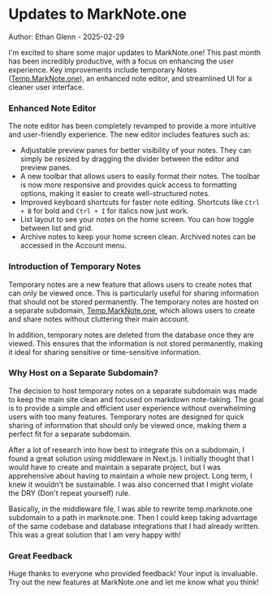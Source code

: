 # Updates to MarkNote.one

Author: Ethan Glenn - 2025-02-29

I'm excited to share some major updates to MarkNote.one! This past month has been incredibly productive, with a focus on enhancing the user experience. Key improvements include temporary Notes ([Temp.MarkNote.one](https://temp.marknote.one)), an enhanced note editor, and streamlined UI for a cleaner user interface.

### Enhanced Note Editor

The note editor has been completely revamped to provide a more intuitive and user-friendly experience. The new editor includes features such as:

-   Adjustable preview panes for better visibility of your notes. They can simply be resized by dragging the divider between the editor and preview panes.
-   A new toolbar that allows users to easily format their notes. The toolbar is now more responsive and provides quick access to formatting options, making it easier to create well-structured notes.
-   Improved keyboard shortcuts for faster note editing. Shortcuts like `Ctrl + B` for bold and `Ctrl + I` for italics now just work.
-   List layout to see your notes on the home screen. You can how toggle between list and grid.
-   Archive notes to keep your home screen clean. Archived notes can be accessed in the Account menu.

### Introduction of Temporary Notes

Temporary notes are a new feature that allows users to create notes that can only be viewed once. This is particularly useful for sharing information that should not be stored permanently. The temporary notes are hosted on a separate subdomain, [Temp.MarkNote.one](https://temp.marknote.one), which allows users to create and share notes without cluttering their main account.

In addition, temporary notes are deleted from the database once they are viewed. This ensures that the information is not stored permanently, making it ideal for sharing sensitive or time-sensitive information.

### Why Host on a Separate Subdomain?

The decision to host temporary notes on a separate subdomain was made to keep the main site clean and focused on markdown note-taking. The goal is to provide a simple and efficient user experience without overwhelming users with too many features. Temporary notes are designed for quick sharing of information that should only be viewed once, making them a perfect fit for a separate subdomain.

After a lot of research into how best to integrate this on a subdomain, I found a great solution using middleware in Next.js. I initially thought that I would have to create and maintain a separate project, but I was apprehensive about having to maintain a whole new project. Long term, I knew it wouldn't be sustainable. I was also concerned that I might violate the DRY (Don't repeat yourself) rule.

Basically, in the middleware file, I was able to rewrite temp.marknote.one subdomain to a path in marknote.one. Then I could keep taking advantage of the same codebase and database integrations that I had already written. This was a great solution that I am very happy with!

### Great Feedback

Huge thanks to everyone who provided feedback! Your input is invaluable. Try out the new features at MarkNote.one and let me know what you think!
